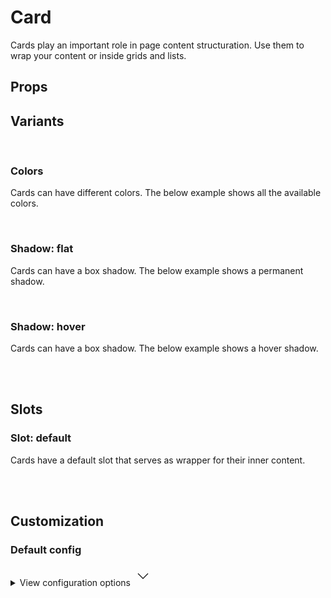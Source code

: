 
<Meta of={CardStories} />

# Card

Cards play an important role in page content structuration. Use them to wrap your content or inside grids and lists.

<Primary />

## Props

<Controls />

## Variants

<br />

### Colors

Cards can have different colors. The below example shows all the available colors.

<div className="bg-white dark:bg-slate-900 border border-muted-200 dark:border-muted-800 p-6 rounded-sm">
  <div className="grid grid-cols-1 md:grid-cols-3 gap-6 w-full">
    <Story of={CardStories.ColorWhite} />
    <Story of={CardStories.ColorWhiteContrast} />
    <Story of={CardStories.ColorMuted} />
    <Story of={CardStories.ColorMutedContrast} />
    <Story of={CardStories.ColorPrimary} />
    <Story of={CardStories.ColorInfo} />
    <Story of={CardStories.ColorSuccess} />
    <Story of={CardStories.ColorWarning} />
    <Story of={CardStories.ColorDanger} />
  </div>
</div>

<br />

### Shadow: flat

Cards can have a box shadow. The below example shows a permanent shadow.

<div className="border border-muted-200 dark:border-muted-800 bg-white dark:bg-muted-900 p-6 rounded-sm">
  <Story of={CardStories.ShadowFlat} />
</div>

<br />

### Shadow: hover

Cards can have a box shadow. The below example shows a hover shadow.

<div className="border border-muted-200 dark:border-muted-800 bg-white dark:bg-muted-900 p-6 rounded-sm">
  <Story of={CardStories.ShadowHover} />
</div>

<br/>
<br />

## Slots

### Slot: default

Cards have a default slot that serves as wrapper for their inner content.

<div className="flex gap-2 bg-slate-100 dark:bg-slate-900 p-6 rounded-sm">
  <div className="grid grid-cols-1 md:grid-cols-3 gap-6 w-full">
    <Story of={CardStories.Slot} />
    <Story of={CardStories.Slot2} />
    <Story of={CardStories.Slot3} />
  </div>
</div>

<br />
<br />

## Customization

### Default config

<div className="relative">
  <details className="relative bg-slate-50 border border-slate-200 rounded-lg p-4 [&>summary>svg]:open:-rotate-180">
    <summary className="list-none cursor-pointer">
      <span className="font-sans text-slate-500">View configuration options</span>
      <svg
        className="w-5 h-5 text-slate-500 absolute top-5 end-4 transition-transform duration-300"
        xmlns="http://www.w3.org/2000/svg"
        width="32"
        height="32"
        viewBox="0 0 24 24"
      >
        <path
          fill="none"
          stroke="currentColor"
          strokeLinecap="round"
          strokeLinejoin="round"
          strokeWidth="2"
          d="m6 9l6 6l6-6"
        />
      </svg>
    </summary>

    <div className="!mt-4">
      <pre >
        {JSON.stringify(defaultConfig, null, 2)}
      </pre>
    </div>

  </details>
</div>
